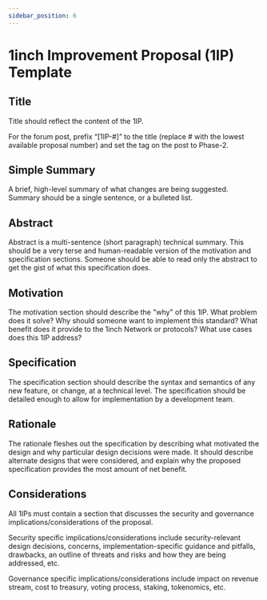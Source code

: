 ```yaml
---
sidebar_position: 6
---
```

# 1inch Improvement Proposal (1IP) Template

## Title
Title should reflect the content of the 1IP. 

For the forum post, prefix “[1IP-#]” to the title (replace # with the lowest available proposal number) and set the tag on the post to Phase-2. 

## Simple Summary
A brief, high-level summary of what changes are being suggested. Summary should be a single sentence, or a bulleted list.

## Abstract
Abstract is a multi-sentence (short paragraph) technical summary. This should be a very terse and human-readable version of the motivation and specification sections. Someone should be able to read only the abstract to get the gist of what this specification does.

## Motivation
The motivation section should describe the "why" of this 1IP. What problem does it solve? Why should someone want to implement this standard? What benefit does it provide to the 1inch Network or protocols? What use cases does this 1IP address?

## Specification 
The specification section should describe the syntax and semantics of any new feature, or change, at a technical level. The specification should be detailed enough to allow for implementation by a development team.

## Rationale
The rationale fleshes out the specification by describing what motivated the design and why particular design decisions were made. It should describe alternate designs that were considered, and explain why the proposed specification provides the most amount of net benefit.

## Considerations
All 1IPs must contain a section that discusses the security and governance implications/considerations of the proposal.

Security specific implications/considerations include security-relevant design decisions, concerns, implementation-specific guidance and pitfalls, drawbacks, an outline of threats and risks and how they are being addressed, etc.

Governance specific implications/considerations include impact on revenue stream, cost to treasury, voting process, staking, tokenomics, etc.


